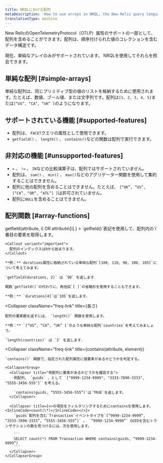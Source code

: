 ```yaml
---
title: NRQLにおける配列
metaDescription: 'How to use arrays in NRQL, the New Relic query language'
translationType: machine
---
```


New RelicのOpenTelemetryProtocol（OTLP）属性のサポートの一部として、配列を含めることができます。配列は、順序付けられた値のコレクションを含むデータ構造です。

現在、単純なアレイのみがサポートされています。 NRQLを使用してそれらを照会できます。

## 単純な配列 [#simple-arrays]

単純な配列は、同じプリミティブ型の値のリストを格納するために使用されます。たとえば、数値、ブール値、または文字列です。配列は`[1, 2, 3, 4, 5]`または`[“US”, “CA”, “UK” ]`のようになります。

## サポートされている機能 [#supported-features]

* 配列は、 `FACET`クエリの属性として使用できます。
* `getfield()` 、 `length()` 、 `contains()`などの関数は配列で実行できます。

## 非対応の機能 [#unsupported-features]

* `=` 、 `!=` 、 `IN`などの比較演算子は、配列ではサポートされていません。
* 配列は、 `sum()` 、 `min()` 、 `max()`などのアグリゲーター関数を使用して集約することはできません。
* 配列に他の配列を含めることはできません。たとえば、 `[“UK”, “US”, [“CA”, “OR”, “ATL”] ]`は許可されていません。
* 配列に`NULL`を含めることはできません。

## 配列関数 [#array-functions]

<CollapserGroup>
  <Collapser
    className="freq-link"
    title={<InlineCode>getfield(attribute, i) OR attribute\[i].</InlineCode>}
  >
    `getfield()`表記を使用して、配列内の`i`番目の要素を取得します。

    <Callout variant="important">
      配列のインデックスは0から始まります。
    </Callout>

    **例：** durations属性に格納されている単純な配列`[100, 110, 90, 100, 105]`について考えてみます。

    `getfield(durations, 2)` は `90` を返します．

    関数`getfield()`の代わりに、角括弧`[ ]`の省略形を使用することもできます。

    **例：** `durations[4]`は`105`を返します。
  </Collapser>

  <Collapser
    className="freq-link"
    title={<InlineCode>長さ</InlineCode>}
  >
    配列の要素数を返すには、 `length()` 関数を使用します。

    **例：** `[“US”, “CA”, “UK” ]`のような単純な配列`countries`を考えてみましょう。

    `length(countries)` は `3` を返します．
  </Collapser>

  <Collapser
    className="freq-link"
    title={<InlineCode>contains(attribute, element)</InlineCode>}
  >
    `contains()` 関数で、指定された配列属性に値要素があるかどうかを判定する。

    <CollapserGroup>
      <Collapser title="例配列に要素があるかどうかを確認する">
        例配列、 `guids` 、として `["9999-1234-9999", "3333-7890-3333", "5555-3456-555"]` を考える。

        `contains(guids, “5555-3456-555”)`は`TRUE`を返します。
      </Collapser>

      <Collapser title={<>の項目をフィルタリングするためにcontainsを使用します。 <InlineCode>count(\*)</InlineCode></>}>
        `guids`配列を含む`Transaction`イベントタイプを`[“9999-1234-9999”, “3333-7890-3333”, “5555-3456-555”]` 。 `“9999-1234-9999”` GUIDを含むトランザクションの数を見つけるには、次を使用します。

        ```
        SELECT count(*) FROM Transaction WHERE contains(guids, “9999-1234-9999”)
        ```
      </Collapser>
    </CollapserGroup>
  </Collapser>
</CollapserGroup>
